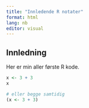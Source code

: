 ```yaml
---
title: "Innledende R notater"
format: html
lang: nb
editor: visual
---
```


## Innledning

Her er min aller første R kode.

```r
x <- 3 + 3
x
```

```r
# eller begge samtidig
(x <- 3 + 3)
```

